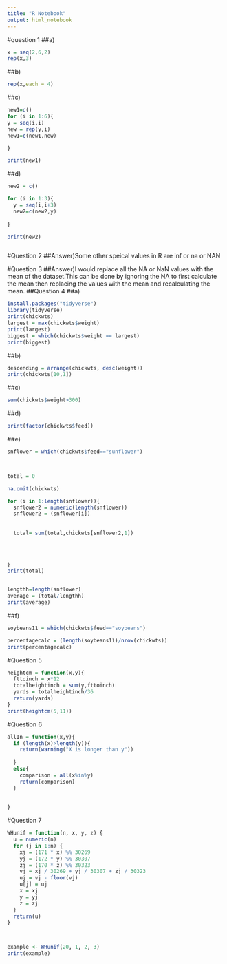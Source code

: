 ```yaml
---
title: "R Notebook"
output: html_notebook
---
```


#question 1 
##a)

```r

x = seq(2,6,2)
rep(x,3)

```

##b)

```r
rep(x,each = 4)
```

##c)

```r
new1=c()
for (i in 1:6){
y = seq(i,i)
new = rep(y,i)
new1=c(new1,new)

}

print(new1)
```

##d)

```r
new2 = c()

for (i in 1:3){
  y = seq(i,i+3)
  new2=c(new2,y)
  
}

print(new2)



```

#Question 2
##Answer)Some other speical values in R are inf or na or NAN

#Question 3 
##Answer)I would replace all the NA or NaN values with the mean of the dataset.This can be done by ignoring the NA to first calculate the mean then replacing the values with the mean and recalculating the mean.
##Question 4
##a)

```r
install.packages("tidyverse")
library(tidyverse)
print(chickwts)
largest = max(chickwts$weight)
print(largest)
biggest = which(chickwts$weight == largest)
print(biggest)
```

##b)

```r
descending = arrange(chickwts, desc(weight))
print(chickwts[10,1])
```

##c)

```r

sum(chickwts$weight>300)
```

##d)

```r
print(factor(chickwts$feed))
```

##e)

```r
snflower = which(chickwts$feed=="sunflower")



total = 0

na.omit(chickwts)

for (i in 1:length(snflower)){
  snflower2 = numeric(length(snflower))
  snflower2 = (snflower[i])
  
  
  total= sum(total,chickwts[snflower2,1])
  

  
  
}
print(total)


lengthh=length(snflower)
average = (total/lengthh)
print(average)


```

##f)

```r

soybeans11 = which(chickwts$feed=="soybeans")

percentagecalc = (length(soybeans11)/nrow(chickwts))
print(percentagecalc)


```

#Question 5

```r
heightcm = function(x,y){
  fttoinch = x*12
  totalheightinch = sum(y,fttoinch)
  yards = totalheightinch/36
  return(yards)
}
print(heightcm(5,11))
```

#Question 6

```r
allIn = function(x,y){
  if (length(x)>length(y)){
    return(warning("X is longer than y"))
    
  }
  else{
    comparison = all(x%in%y)
    return(comparison)
  }
  
  
}
```

#Question 7

```r
WHunif = function(n, x, y, z) {
  u = numeric(n)
  for (j in 1:n) {
    xj = (171 * x) %% 30269
    yj = (172 * y) %% 30307
    zj = (170 * z) %% 30323
    vj = xj / 30269 + yj / 30307 + zj / 30323
    uj = vj - floor(vj)
    u[j] = uj
    x = xj
    y = yj
    z = zj
  }
  return(u)
}



example <- WHunif(20, 1, 2, 3)
print(example)


```
